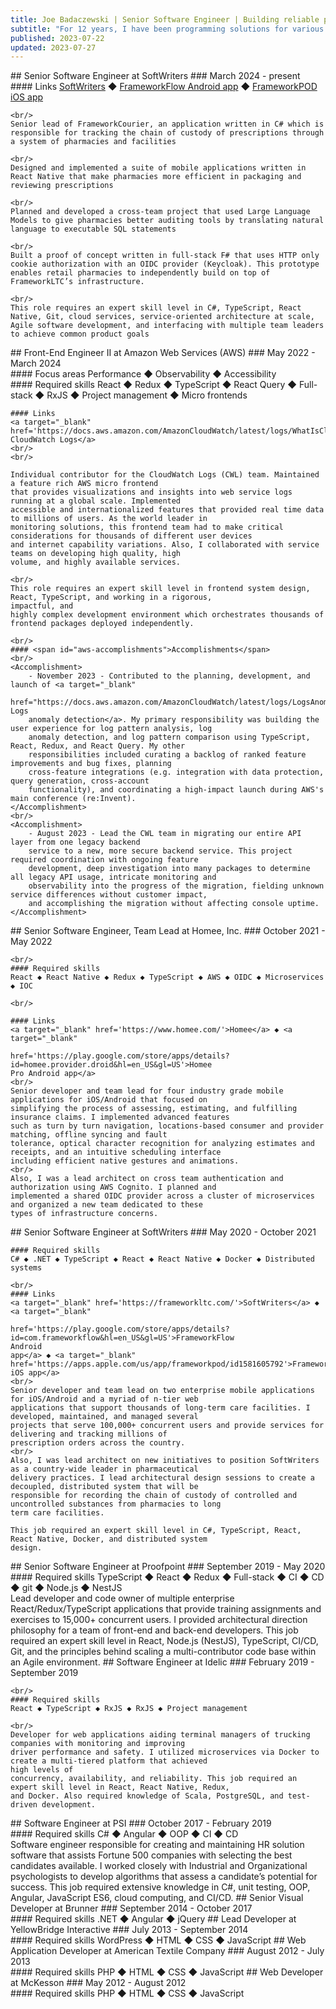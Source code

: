 ```yaml
---
title: Joe Badaczewski | Senior Software Engineer | Building reliable products that users love. Practicing servant leadership for Agile teams.  Pushing full-stack software engineering forward.
subtitle: "For 12 years, I have been programming solutions for various domains: financial, health care, transportation, and cloud computing."
published: 2023-07-22
updated: 2023-07-27
---
```


<Position>
    ## Senior Software Engineer at SoftWriters
    ### March 2024 - present
    <br/>
    #### Links
    <a target="_blank" href='https://frameworkltc.com/'>SoftWriters</a> ◆ <a target="_blank"
                                                                             href='https://play.google.com/store/apps/details?id=com.frameworkflow&hl=en_US&gl=US'>FrameworkFlow
    Android
    app</a> ◆ <a target="_blank" href='https://apps.apple.com/us/app/frameworkpod/id1581605792'>FrameworkPOD iOS app</a>


    <br/>
    Senior lead of FrameworkCourier, an application written in C# which is responsible for tracking the chain of custody of prescriptions through a system of pharmacies and facilities

    <br/>
    Designed and implemented a suite of mobile applications written in React Native that make pharmacies more efficient in packaging and reviewing prescriptions

    <br/>
    Planned and developed a cross-team project that used Large Language Models to give pharmacies better auditing tools by translating natural language to executable SQL statements

    <br/>
    Built a proof of concept written in full-stack F# that uses HTTP only cookie authorization with an OIDC provider (Keycloak). This prototype enables retail pharmacies to independently build on top of FrameworkLTC’s infrastructure.

    <br/>
    This role requires an expert skill level in C#, TypeScript, React Native, Git, cloud services, service-oriented architecture at scale, Agile software development, and interfacing with multiple team leaders to achieve common product goals
</Position>

<Position>
    ## Front-End Engineer II at Amazon Web Services (AWS)
    ### May 2022 - March 2024
    <br/>
    #### Focus areas
    Performance ◆ Observability ◆ Accessibility
    <br/>
    #### Required skills
    React ◆ Redux ◆ TypeScript ◆ React Query ◆ Full-stack ◆ RxJS ◆ Project management ◆ Micro frontends
    <br/>

    #### Links
    <a target="_blank" href='https://docs.aws.amazon.com/AmazonCloudWatch/latest/logs/WhatIsCloudWatchLogs.html'>AWS CloudWatch Logs</a>
    <br/>
    <br/>

    Individual contributor for the CloudWatch Logs (CWL) team. Maintained a feature rich AWS micro frontend
    that provides visualizations and insights into web service logs running at a global scale. Implemented
    accessible and internationalized features that provided real time data to millions of users. As the world leader in
    monitoring solutions, this frontend team had to make critical considerations for thousands of different user devices
    and internet capability variations. Also, I collaborated with service teams on developing high quality, high
    volume, and highly available services.

    <br/>
    This role requires an expert skill level in frontend system design, React, TypeScript, and working in a rigorous,
    impactful, and
    highly complex development environment which orchestrates thousands of frontend packages deployed independently.

    <br/>
    #### <span id="aws-accomplishments">Accomplishments</span>
    <br/>
    <Accomplishment>
        - November 2023 - Contributed to the planning, development, and launch of <a target="_blank"
        href="https://docs.aws.amazon.com/AmazonCloudWatch/latest/logs/LogsAnomalyDetection.html">CloudWatch Logs
        anomaly detection</a>. My primary responsibility was building the user experience for log pattern analysis, log
        anomaly detection, and log pattern comparison using TypeScript, React, Redux, and React Query. My other
        responsibilities included curating a backlog of ranked feature improvements and bug fixes, planning
        cross-feature integrations (e.g. integration with data protection, query generation, cross-account
        functionality), and coordinating a high-impact launch during AWS's main conference (re:Invent).
    </Accomplishment>
    <br/>
    <Accomplishment>
        - August 2023 - Lead the CWL team in migrating our entire API layer from one legacy backend
        service to a new, more secure backend service. This project required coordination with ongoing feature
        development, deep investigation into many packages to determine all legacy API usage, intricate monitoring and
        observability into the progress of the migration, fielding unknown service differences without customer impact,
        and accomplishing the migration without affecting console uptime.
    </Accomplishment>
</Position>

<Position>
    ## Senior Software Engineer, Team Lead at Homee, Inc.
    ### October 2021 - May 2022

    <br/>
    #### Required skills
    React ◆ React Native ◆ Redux ◆ TypeScript ◆ AWS ◆ OIDC ◆ Microservices ◆ IOC

    <br/>

    #### Links
    <a target="_blank" href='https://www.homee.com/'>Homee</a> ◆ <a target="_blank"
                                                                    href='https://play.google.com/store/apps/details?id=homee.provider.droid&hl=en_US&gl=US'>Homee
    Pro Android app</a>
    <br/>
    Senior developer and team lead for four industry grade mobile applications for iOS/Android that focused on
    simplifying the process of assessing, estimating, and fulfilling insurance claims. I implemented advanced features
    such as turn by turn navigation, locations-based consumer and provider matching, offline syncing and fault
    tolerance, optical character recognition for analyzing estimates and receipts, and an intuitive scheduling interface
    including efficient native gestures and animations.
    <br/>
    Also, I was a lead architect on cross team authentication and authorization using AWS Cognito. I planned and
    implemented a shared OIDC provider across a cluster of microservices and organized a new team dedicated to these
    types of infrastructure concerns.
</Position>

<Position>
    ## Senior Software Engineer at SoftWriters
    ### May 2020 - October 2021
    <br/>

    #### Required skills
    C# ◆ .NET ◆ TypeScript ◆ React ◆ React Native ◆ Docker ◆ Distributed systems

    <br/>
    #### Links
    <a target="_blank" href='https://frameworkltc.com/'>SoftWriters</a> ◆ <a target="_blank"
                                                                             href='https://play.google.com/store/apps/details?id=com.frameworkflow&hl=en_US&gl=US'>FrameworkFlow
    Android
    app</a> ◆ <a target="_blank" href='https://apps.apple.com/us/app/frameworkpod/id1581605792'>FrameworkPOD iOS app</a>
    <br/>
    Senior developer and team lead on two enterprise mobile applications for iOS/Android and a myriad of n-tier web
    applications that support thousands of long-term care facilities. I developed, maintained, and managed several
    projects that serve 100,000+ concurrent users and provide services for delivering and tracking millions of
    prescription orders across the country.
    <br/>
    Also, I was lead architect on new initiatives to position SoftWriters as a country-wide leader in pharmaceutical
    delivery practices. I lead architectural design sessions to create a decoupled, distributed system that will be
    responsible for recording the chain of custody of controlled and uncontrolled substances from pharmacies to long
    term care facilities.

    This job required an expert skill level in C#, TypeScript, React, React Native, Docker, and distributed system
    design.
</Position>

<Position>
    ## Senior Software Engineer at Proofpoint
    ### September 2019 - May 2020
    <br/>
    #### Required skills
    TypeScript ◆ React ◆ Redux ◆ Full-stack ◆ CI ◆ CD ◆ git ◆ Node.js ◆ NestJS
    <br/>
    Lead developer and code owner of multiple enterprise React/Redux/TypeScript applications that provide training
    assignments
    and exercises to 15,000+ concurrent users. I provided architectural direction philosophy for a team of front-end
    and back-end developers. This job required an expert skill level in React, Node.js (NestJS), TypeScript, CI/CD, Git,
    and the
    principles behind scaling a multi-contributor code base within an Agile environment.
</Position>

<Position>
    ## Software Engineer at Idelic
    ### February 2019 - September 2019

    <br/>
    #### Required skills
    React ◆ TypeScript ◆ RxJS ◆ RxJS ◆ Project management

    <br/>
    Developer for web applications aiding terminal managers of trucking companies with monitoring and improving
    driver performance and safety. I utilized microservices via Docker to create a multi-tiered platform that achieved
    high levels of
    concurrency, availability, and reliability. This job required an expert skill level in React, React Native, Redux,
    and Docker. Also required knowledge of Scala, PostgreSQL, and test-driven development.
</Position>

<Position>
    ## Software Engineer at PSI
    ### October 2017 - February 2019
    <br/>
    #### Required skills
    C# ◆ Angular ◆ OOP ◆ CI ◆ CD
    <br/>
    Software engineer responsible for creating and maintaining HR solution software that assists Fortune 500 companies
    with selecting the best
    candidates available. I worked closely with Industrial and Organizational psychologists to develop algorithms that
    assess a
    candidate’s potential for success. This job required extensive knowledge in C#, unit testing, OOP, Angular,
    JavaScript ES6, cloud computing, and CI/CD.
</Position>

<Position>
    ## Senior Visual Developer at Brunner
    ### September 2014 - October 2017
    <br/>
    #### Required skills
    .NET ◆ Angular ◆ jQuery
</Position>

<Position>
    ## Lead Developer at YellowBridge Interactive
    ### July 2013 - September 2014
    <br/>
    #### Required skills
    WordPress ◆ HTML ◆ CSS ◆ JavaScript
</Position>

<Position>
    ## Web Application Developer at American Textile Company
    ### August 2012 - July 2013
    <br/>
    #### Required skills
    PHP ◆ HTML ◆ CSS ◆ JavaScript
</Position>

<Position>
    ## Web Developer at McKesson
    ### May 2012 - August 2012
    <br/>
    #### Required skills
    PHP ◆ HTML ◆ CSS ◆ JavaScript
</Position>